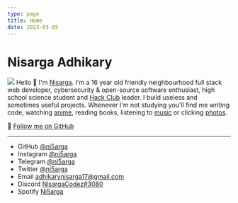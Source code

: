 ```yaml
---
type: page
title: Home
date: 2023-03-05
---
```


# Nisarga Adhikary
![](/images/aesthetic-discord.gif)
Hello 👋 I'm [Nisarga](https://nisarga.me/about/). I'm a 16 year old friendly neighbourhood full stack web developer, cybersecurity & open-source software enthusiast, high school science student and [Hack Club](https://hackclub.com/) leader. I build useless and sometimes useful projects. Whenever I'm not studying you'll find me writing code, watching [anime](https://anilist.co/user/ni5arga/), reading books, listening to [music](https://open.spotify.com/user/2g78prniwnob6e44but33jbyq?si=20c57940da4341ae) or clicking [photos](https://instagram.con/ni5arga).

🚀 [Follow me on GitHub](https://github.com/ni5arga)

---

- GitHub [@ni5arga](https://github.com/ni5arga)
- Instagram [@ni5arga](https://instagram.com/ni5arga)
- Telegram [@ni5arga](https://ni5arga.t.me/)
- Twitter [@ni5arga](https://twitter.com/ni5arga)
- Email [adhikarynisarga17@gmail.com](mailto:adhikarynisarga17@gmail.com)
- Discord [NisargaCodez#3080](https://discord.com/users/746040983992533072)
- Spotify [Ni5arga](https://open.spotify.com/user/2g78prniwnob6e44but33jbyq?si=20c57940da4341ae)

